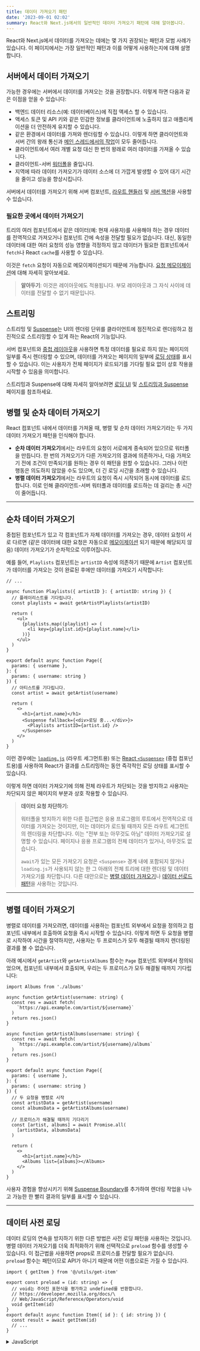 ```yaml
---
title: 데이터 가져오기 패턴
date: '2023-09-01 02:02'
summary: React와 Next.js에서의 일반적인 데이터 가져오기 패턴에 대해 알아봅니다.
---
```

<TOCInline toc={props.toc} asDisclosure />


React와 Next.js에서 데이터를 가져오는 데에는 몇 가지 권장되는 패턴과 모범 사례가 있습니다. 이 페이지에서는 가장 일반적인 패턴과 이를 어떻게 사용하는지에 대해 설명합니다.

## 서버에서 데이터 가져오기

가능한 경우에는 서버에서 데이터를 가져오는 것을 권장합니다. 이렇게 하면 다음과 같은 이점을 얻을 수 있습니다:

- 백엔드 데이터 리소스(예: 데이터베이스)에 직접 액세스 할 수 있습니다.
- 액세스 토큰 및 API 키와 같은 민감한 정보를 클라이언트에 노출하지 않고 애플리케이션을 더 안전하게 유지할 수 있습니다.
- 같은 환경에서 데이터를 가져와 렌더링할 수 있습니다. 이렇게 하면 클라이언트와 서버 간의 왕래 통신과 [메인 스레드에서의 작업](https://vercel.com/blog/how-react-18-improves-application-performance)이 모두 줄어듭니다.
- 클라이언트에서 여러 개별 요청 대신 한 번의 왕래로 여러 데이터를 가져올 수 있습니다.
- 클라이언트-서버 [워터폴](#parallel-and-sequential-data-fetching)을 줄입니다.
- 지역에 따라 데이터 가져오기가 데이터 소스에 더 가깝게 발생할 수 있어 대기 시간을 줄이고 성능을 향상시킵니다.

서버에서 데이터를 가져오기 위해 서버 컴포넌트, [라우트 핸들러](/docs/app/building-your-application/routing/route-handlers) 및 [서버 액션](/docs/app/building-your-application/data-fetching/forms-and-mutations)을 사용할 수 있습니다.

### 필요한 곳에서 데이터 가져오기

트리의 여러 컴포넌트에서 같은 데이터(예: 현재 사용자)를 사용해야 하는 경우 데이터를 전역적으로 가져오거나 컴포넌트 간에 속성을 전달할 필요가 없습니다. 대신, 동일한 데이터에 대한 여러 요청의 성능 영향을 걱정하지 않고 데이터가 필요한 컴포넌트에서 `fetch`나 React `cache`를 사용할 수 있습니다.

이것은 `fetch` 요청이 자동으로 메모이제이션되기 때문에 가능합니다. [요청 메모이제이션](/docs/app/building-your-application/caching#request-memoization)에 대해 자세히 알아보세요.

> **알아두기**: 이것은 레이아웃에도 적용됩니다. 부모 레이아웃과 그 자식 사이에 데이터를 전달할 수 없기 때문입니다.

## 스트리밍

스트리밍 및 [Suspense](https://react.dev/reference/react/Suspense)는 UI의 렌더링 단위를 클라이언트에 점진적으로 렌더링하고 점진적으로 스트리밍할 수 있게 하는 React의 기능입니다.

서버 컴포넌트와 [중첩 레이아웃](/docs/app/building-your-application/routing/pages-and-layouts)을 사용하면 특정 데이터를 필요로 하지 않는 페이지의 일부를 즉시 렌더링할 수 있으며, 데이터를 가져오는 페이지의 일부에 [로딩 상태](/docs/app/building-your-application/routing/loading-ui-and-streaming)를 표시할 수 있습니다. 이는 사용자가 전체 페이지가 로드되기를 기다릴 필요 없이 상호 작용을 시작할 수 있음을 의미합니다.

스트리밍과 Suspense에 대해 자세히 알아보려면 [로딩 UI](/docs/app/building-your-application/routing/loading-ui-and-streaming) 및 [스트리밍과 Suspense](/docs/app/building-your-application/routing/loading-ui-and-streaming#streaming-with-suspense) 페이지를 참조하세요.

## 병렬 및 순차 데이터 가져오기

React 컴포넌트 내에서 데이터를 가져올 때, 병렬 및 순차 데이터 가져오기라는 두 가지 데이터 가져오기 패턴을 인식해야 합니다.

- **순차 데이터 가져오기**에서는 라우트의 요청이 서로에게 종속되어 있으므로 워터폴을 만듭니다. 한 번의 가져오기가 다른 가져오기의 결과에 의존하거나, 다음 가져오기 전에 조건이 만족되기를 원하는 경우 이 패턴을 원할 수 있습니다. 그러나 이런 행동은 의도하지 않았을 수도 있으며, 더 긴 로딩 시간을 초래할 수 있습니다.
- **병렬 데이터 가져오기**에서는 라우트의 요청이 즉시 시작되어 동시에 데이터를 로드합니다. 이로 인해 클라이언트-서버 워터폴과 데이터를 로드하는 데 걸리는 총 시간이 줄어듭니다.

---

## 순차 데이터 가져오기

중첩된 컴포넌트가 있고 각 컴포넌트가 자체 데이터를 가져오는 경우, 데이터 요청이 서로 다르면 (같은 데이터에 대한 요청은 자동으로 [메모이제이션](/docs/app/building-your-application/caching#request-memoization) 되기 때문에 해당되지 않음) 데이터 가져오기가 순차적으로 이루어집니다.

예를 들어, `Playlists` 컴포넌트는 `artistID` 속성에 의존하기 때문에 `Artist` 컴포넌트가 데이터를 가져오는 것이 완료된 후에만 데이터를 가져오기 시작합니다:

```tsx filename="app/artist/page.tsx" switcher
// ...

async function Playlists({ artistID }: { artistID: string }) {
  // 플레이리스트를 기다립니다.
  const playlists = await getArtistPlaylists(artistID)

  return (
    <ul>
      {playlists.map((playlist) => (
        <li key={playlist.id}>{playlist.name}</li>
      ))}
    </ul>
  )
}

export default async function Page({
  params: { username },
}: {
  params: { username: string }
}) {
  // 아티스트를 기다립니다.
  const artist = await getArtist(username)

  return (
    <>
      <h1>{artist.name}</h1>
      <Suspense fallback={<div>로딩 중...</div>}>
        <Playlists artistID={artist.id} />
      </Suspense>
    </>
  )
}
```

이런 경우에는 [`loading.js`](/docs/app/building-your-application/routing/loading-ui-and-streaming) (라우트 세그먼트용) 또는 [React `<Suspense>`](/docs/app/building-your-application/routing/loading-ui-and-streaming#streaming-with-suspense) (중첩 컴포넌트용)를 사용하여 React가 결과를 스트리밍하는 동안 즉각적인 로딩 상태를 표시할 수 있습니다.

이렇게 하면 데이터 가져오기에 의해 전체 라우트가 차단되는 것을 방지하고 사용자는 차단되지 않은 페이지의 부분과 상호 작용할 수 있습니다.

> **데이터 요청 차단하기:**
>
> 워터폴을 방지하기 위한 다른 접근법은 응용 프로그램의 루트에서 전역적으로 데이터를 가져오는 것이지만, 이는 데이터가 로드될 때까지 모든 라우트 세그먼트의 렌더링을 차단합니다. 이는 "전부 또는 아무것도 아님" 데이터 가져오기로 설명할 수 있습니다. 페이지나 응용 프로그램의 전체 데이터가 있거나, 아무것도 없습니다.
>
> `await`가 있는 모든 가져오기 요청은 `<Suspense>` 경계 내에 포함되지 않거나 `loading.js`가 사용되지 않는 한 그 아래의 전체 트리에 대한 렌더링 및 데이터 가져오기를 차단합니다. 다른 대안으로는 [병렬 데이터 가져오기](#parallel-data-fetching)나 [데이터 선로드 패턴](#preloading-data)을 사용하는 것입니다.



---

## 병렬 데이터 가져오기

병렬로 데이터를 가져오려면, 데이터를 사용하는 컴포넌트 외부에서 요청을 정의하고 컴포넌트 내부에서 호출하여 요청을 즉시 시작할 수 있습니다. 이렇게 하면 두 요청을 병렬로 시작하여 시간을 절약하지만, 사용자는 두 프로미스가 모두 해결될 때까지 렌더링된 결과를 볼 수 없습니다.

아래 예시에서 `getArtist`와 `getArtistAlbums` 함수는 `Page` 컴포넌트 외부에서 정의되었으며, 컴포넌트 내부에서 호출되며, 우리는 두 프로미스가 모두 해결될 때까지 기다립니다:

```tsx filename="app/artist/[username]/page.tsx" switcher
import Albums from './albums'

async function getArtist(username: string) {
  const res = await fetch(
    `https://api.example.com/artist/${username}`
  )
  return res.json()
}

async function getArtistAlbums(username: string) {
  const res = await fetch(
    `https://api.example.com/artist/${username}/albums`
  )
  return res.json()
}

export default async function Page({
  params: { username },
}: {
  params: { username: string }
}) {
  // 두 요청을 병렬로 시작
  const artistData = getArtist(username)
  const albumsData = getArtistAlbums(username)

  // 프로미스가 해결될 때까지 기다리기
  const [artist, albums] = await Promise.all(
    [artistData, albumsData]
  )

  return (
    <>
      <h1>{artist.name}</h1>
      <Albums list={albums}></Albums>
    </>
  )
}
```

사용자 경험을 향상시키기 위해 [Suspense Boundary](/docs/app/building-your-application/routing/loading-ui-and-streaming)를 추가하여 렌더링 작업을 나누고 가능한 한 빨리 결과의 일부를 표시할 수 있습니다.

---

## 데이터 사전 로딩

데이터 로딩의 연속을 방지하기 위한 다른 방법은 사전 로딩 패턴을 사용하는 것입니다. 병렬 데이터 가져오기를 더욱 최적화하기 위해 선택적으로 `preload` 함수를 생성할 수 있습니다. 이 접근법을 사용하면 props로 프로미스를 전달할 필요가 없습니다. `preload` 함수는 패턴이므로 API가 아니기 때문에 어떤 이름으로든 가질 수 있습니다.

```tsx filename="components/Item.tsx" switcher
import { getItem } from '@/utils/get-item'

export const preload = (id: string) => {
  // void는 주어진 표현식을 평가하고 undefined를 반환합니다.
  // https://developer.mozilla.org/docs/\
  // Web/JavaScript/Reference/Operators/void
  void getItem(id)
}
export default async function Item({ id }: { id: string }) {
  const result = await getItem(id)
  // ...
}
```
<details>
    <summary>JavaScript</summary>
```jsx filename="components/Item.js" switcher
import { getItem } from '@/utils/get-item'

export const preload = (id) => {
  // void는 주어진 표현식을 평가하고 undefined를 반환합니다.
  // https://developer.mozilla.org/docs/\
  // Web/JavaScript/Reference/Operators/void
  void getItem(id)
}
export default async function Item({ id }) {
  const result = await getItem(id)
  // ...
}
```
</details>

```tsx filename="app/item/[id]/page.tsx" switcher
import Item, { preload, checkIsAvailable } from '@/components/Item'

export default async function Page({
  params: { id },
}: {
  params: { id: string }
}) {
  // 아이템 데이터 로딩 시작
  preload(id)
  // 다른 비동기 작업 수행
  const isAvailable = await checkIsAvailable()

  return isAvailable ? <Item id={id} /> : null
}
```
<details>
    <summary>JavaScript</summary>
```jsx filename="app/item/[id]/page.js" switcher
import Item, { preload, checkIsAvailable } from '@/components/Item'

export default async function Page({ params: { id } }) {
  // 아이템 데이터 로딩 시작
  preload(id)
  // 다른 비동기 작업 수행
  const isAvailable = await checkIsAvailable()

  return isAvailable ? <Item id={id} /> : null
}
```
</details>

---

## React `cache`, `server-only`, 및 사전 로딩 패턴 사용하기

`cache` 함수, 사전 로딩 패턴, `server-only` 패키지를 조합하여 앱 전체에서 사용할 수 있는 데이터 가져오기 유틸리티를 생성할 수 있습니다.

```ts filename="utils/get-item.ts" switcher
import { cache } from 'react'
import 'server-only'

export const preload = (id: string) => {
  void getItem(id)
}

export const getItem = cache(async (id: string) => {
  // ...
})
```

```js filename="utils/get-item.js" switcher
import { cache } from 'react'
import 'server-only'

export const preload = (id) => {
  void getItem(id)
}

export const getItem = cache(async (id) => {
  // ...
})
```

이 접근법을 사용하면 데이터를 즉시 가져오고 응답을 캐시하며, 이 데이터 가져오기가 [서버에서만 발생한다는 것을 보장](/docs/app/building-your-application/rendering/composition-patterns#keeping-server-only-code-out-of-the-client-environment) 할 수 있습니다.

`utils/get-item` 내보내기는 레이아웃, 페이지 또는 다른 컴포넌트에서 사용될 수 있어 아이템의 데이터가 언제 가져와지는지 제어할 수 있게 해줍니다.

> **알아두면 좋아요:**
>
> - 서버 데이터 가져오기 함수가 클라이언트에서 사용되지 않도록 [`server-only` 패키지](/docs/app/building-your-application/rendering/composition-patterns#keeping-server-only-code-out-of-the-client-environment)를 사용하는 것을 권장합니다.

